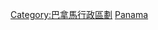 {{Cat main|Districts of Panama}}
[[Category:巴拿馬行政區劃|Category:巴拿馬行政區劃]]
[[Category:美洲各国二级行政区|Panama]]